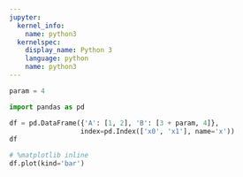 ```yaml
---
jupyter:
  kernel_info:
    name: python3
  kernelspec:
    display_name: Python 3
    language: python
    name: python3
---
```


```python
param = 4
```

```python
import pandas as pd
```

```python
df = pd.DataFrame({'A': [1, 2], 'B': [3 + param, 4]},
                  index=pd.Index(['x0', 'x1'], name='x'))
df
```

```python
# %matplotlib inline
df.plot(kind='bar')
```
